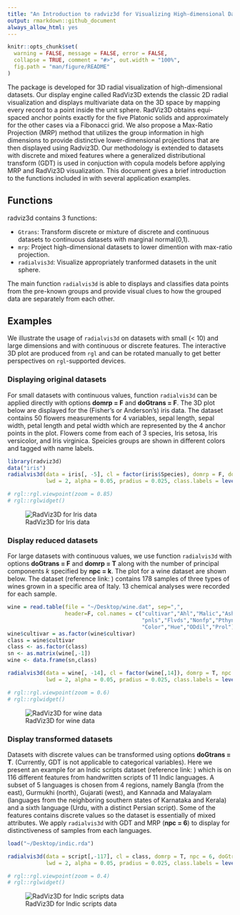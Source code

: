 ```yaml
---
title: "An Introduction to radviz3d for Visualizing High-dimensional Data with Continuous or Dicrete Features"
output: rmarkdown::github_document
always_allow_html: yes
---
```


```r
knitr::opts_chunk$set(
  warning = FALSE, message = FALSE, error = FALSE,
  collapse = TRUE, comment = "#>", out.width = "100%",
  fig.path = "man/figure/README"
)
```

The \texttt{radviz3d} package is developed for 3D radial visualization of
high-dimensional datasets. Our display engine called RadViz3D extends the classic 2D radial visualization and displays multivariate data on the 3D space by mapping every record to a point inside the unit sphere. RadViz3D obtains equi-spaced anchor points
exactly for the five Platonic solids and approximately for the other cases via a  Fibonacci grid. We also propose a Max-Ratio Projection (MRP) method that utilizes the group information in high dimensions to provide distinctive lower-dimensional projections that are then displayed using Radviz3D. Our methodology is extended to
datasets with discrete and mixed features where a generalized distributional
transform (GDT) is used in conjuction with copula models before applying
MRP and RadViz3D visualization. This document gives a brief introduction to the functions included in \texttt{radviz3d} with several application examples.

## Functions

radviz3d contains 3 functions:

- `Gtrans`: Transform discrete or mixture of discrete and continuous datasets to continuous datasets with marginal normal(0,1).
- `mrp`: Project high-dimensional datasets to lower dimention with max-ratio projection.
- `radialvis3d`: Visualize appropriately tranformed datasets in the unit sphere.

The main function `radialvis3d` is able to displays and classifies data points from the pre-known groups and provide visual clues to how the grouped data are separately from each other. 

## Examples

We illustrate the usage of `radialvis3d` on datasets with small (< 10) and large dimensions and with continuous or discrete features. The interactive 3D plot are produced from `rgl` and can be rotated manually to get better perspectives on `rgl`-supported devices.

### Displaying original datasets

For small datasets with continuous values, function `radialvis3d` can be applied directly with options **domrp = F** and **doGtrans = F**. The 3D plot below are displayed for the (Fisher's or Anderson's) iris data. The dataset contains 50 flowers measurements for 4 variables, sepal length, sepal width, petal length and petal width which are represented by the 4 anchor points in the plot. Flowers come from each of 3 species, Iris setosa, Iris versicolor, and Iris virginica. Speicies groups are shown in different colors and tagged with name labels.

```r
library(radviz3d)
data("iris")
radialvis3d(data = iris[, -5], cl = factor(iris$Species), domrp = F, doGtrans = F, 
            lwd = 2, alpha = 0.05, pradius = 0.025, class.labels = levels(iris$Species))
```
```r
# rgl::rgl.viewpoint(zoom = 0.85)
# rgl::rglwidget()
```

![RadViz3D for Iris data](man/figure/README/iris.png)

### Display reduced datasets 

For large datasets with continuous values, we use function `radialvis3d` with options **doGtrans = F** and **domrp = T** along with the number of principal components $k$ specified by **npc = k**. The plot for a wine dataset are shown below. The dataset (reference link: \url{https://rdrr.io/cran/rattle.data/man/wine.html}) contains 178 samples of three types of wines grown in a specific area of Italy. 13 chemical analyses were recorded for each sample.

```r
wine = read.table(file = "~/Desktop/wine.dat", sep=",",
                  header=F, col.names = c("cultivar","Ahl","Malic","Ash", "Alk","Mgm",
                                          "pnls","Flvds","Nonfp","Pthyns",
                                          "Color","Hue","ODdil","Prol")) 
wine$cultivar = as.factor(wine$cultivar)
class = wine$cultivar
class <- as.factor(class)
sn <- as.matrix(wine[,-1])
wine <- data.frame(sn,class)
```

```r
radialvis3d(data = wine[, -14], cl = factor(wine[,14]), domrp = T, npc = 4, doGtrans = F, 
            lwd = 2, alpha = 0.05, pradius = 0.025, class.labels = levels(wine[,14]))
```
```r
# rgl::rgl.viewpoint(zoom = 0.6)
# rgl::rglwidget()
```

![RadViz3D for wine data](man/figure/README/wine.png)

### Display transformed datasets 

Datasets with discrete values can be transformed using options **doGtrans = T**. (Currently, GDT is not applicable to categorical variables). Here we present an example for an Indic scripts dataset (reference link: \url{https://sites.google.com/site/skmdobaidullah/dataset-code}) which is on 116 different features from handwritten scripts of 11 Indic languages. A subset of 5 languages is chosen from 4 regions, namely Bangla (from the east), Gurmukhi (north), Gujarati (west), and Kannada and Malayalam (languages from the neighboring southern states of Karnataka and Kerala) and a sixth language (Urdu, with a distinct Persian script). Some of the features contains discrete values so the dataset is essentially of mixed attributes. We apply `radialvis3d` with GDT and MRP (**npc = 6**) to display for distinctiveness of samples from each languages.

```r
load("~/Desktop/indic.rda") 
```

```r
radialvis3d(data = script[,-117], cl = class, domrp = T, npc = 6, doGtrans = T, 
            lwd = 2, alpha = 0.05, pradius = 0.025, class.labels = levels(class))
```
```r
# rgl::rgl.viewpoint(zoom = 0.4)
# rgl::rglwidget()
```

![RadViz3D for Indic scripts data](man/figure/README/script.png)


